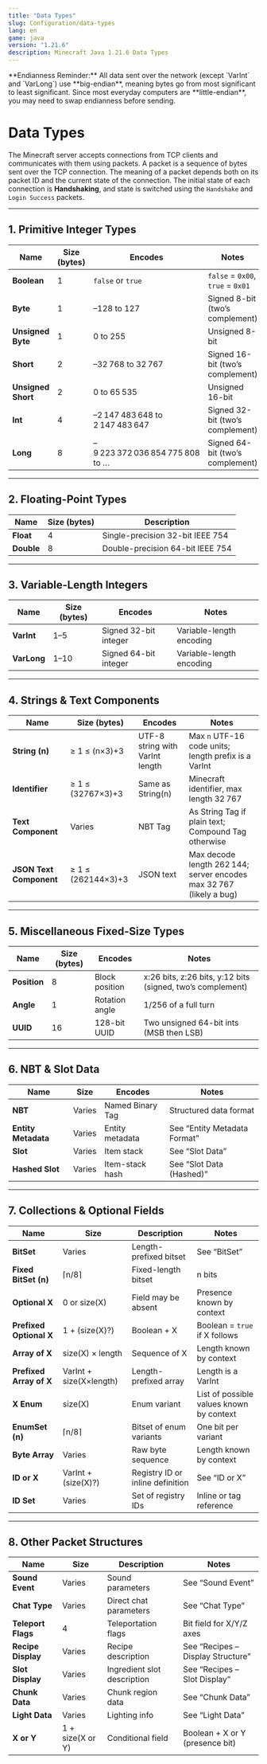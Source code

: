 ```yaml
---
title: "Data Types"
slug: Configuration/data-types
lang: en
game: java
version: "1.21.6"
description: Minecraft Java 1.21.6 Data Types
---
```


<Note type="warning">
  **Endianness Reminder:** All data sent over the network (except `VarInt` and `VarLong`)
  use **big-endian**, meaning bytes go from most significant to least significant. Since most everyday computers are **little-endian**, you may need to swap endianness before sending.
</Note>

# Data Types

The Minecraft server accepts connections from TCP clients and communicates with them using packets. A packet is a sequence of bytes sent over the TCP connection. The meaning of a packet depends both on its packet ID and the current state of the connection. The initial state of each connection is **Handshaking**, and state is switched using the `Handshake` and `Login Success` packets.

---

## 1. Primitive Integer Types

| Name               | Size (bytes) | Encodes                         | Notes                             |
| ------------------ | ------------ | ------------------------------- | --------------------------------- |
| **Boolean**        | 1            | `false` or `true`               | `false` = `0x00`, `true` = `0x01` |
| **Byte**           | 1            | –128 to 127                     | Signed 8-bit (two’s complement)   |
| **Unsigned Byte**  | 1            | 0 to 255                        | Unsigned 8-bit                    |
| **Short**          | 2            | –32 768 to 32 767               | Signed 16-bit (two’s complement)  |
| **Unsigned Short** | 2            | 0 to 65 535                     | Unsigned 16-bit                   |
| **Int**            | 4            | –2 147 483 648 to 2 147 483 647 | Signed 32-bit (two’s complement)  |
| **Long**           | 8            | –9 223 372 036 854 775 808 to … | Signed 64-bit (two’s complement)  |

---

## 2. Floating-Point Types

| Name       | Size (bytes) | Description                      |
| ---------- | ------------ | -------------------------------- |
| **Float**  | 4            | Single-precision 32-bit IEEE 754 |
| **Double** | 8            | Double-precision 64-bit IEEE 754 |

---

## 3. Variable-Length Integers

| Name        | Size (bytes) | Encodes               | Notes                    |
| ----------- | ------------ | --------------------- | ------------------------ |
| **VarInt**  | 1–5          | Signed 32-bit integer | Variable-length encoding |
| **VarLong** | 1–10         | Signed 64-bit integer | Variable-length encoding |

---

## 4. Strings & Text Components

| Name                    | Size (bytes)       | Encodes                         | Notes                                                               |
| ----------------------- | ------------------ | ------------------------------- | ------------------------------------------------------------------- |
| **String (n)**          | ≥ 1 ≤ (n×3)+3      | UTF-8 string with VarInt length | Max `n` UTF-16 code units; length prefix is a VarInt                |
| **Identifier**          | ≥ 1 ≤ (32767×3)+3  | Same as String(n)               | Minecraft identifier, max length 32 767                             |
| **Text Component**      | Varies             | NBT Tag                         | As String Tag if plain text; Compound Tag otherwise                 |
| **JSON Text Component** | ≥ 1 ≤ (262144×3)+3 | JSON text                       | Max decode length 262 144; server encodes max 32 767 (likely a bug) |

---

## 5. Miscellaneous Fixed-Size Types

| Name         | Size (bytes) | Encodes        | Notes                                                      |
| ------------ | ------------ | -------------- | ---------------------------------------------------------- |
| **Position** | 8            | Block position | x:26 bits, z:26 bits, y:12 bits (signed, two’s complement) |
| **Angle**    | 1            | Rotation angle | 1/256 of a full turn                                       |
| **UUID**     | 16           | 128-bit UUID   | Two unsigned 64-bit ints (MSB then LSB)                    |

---

## 6. NBT & Slot Data

| Name                | Size   | Encodes          | Notes                        |
| ------------------- | ------ | ---------------- | ---------------------------- |
| **NBT**             | Varies | Named Binary Tag | Structured data format       |
| **Entity Metadata** | Varies | Entity metadata  | See “Entity Metadata Format” |
| **Slot**            | Varies | Item stack       | See “Slot Data”              |
| **Hashed Slot**     | Varies | Item-stack hash  | See “Slot Data (Hashed)”     |

---

## 7. Collections & Optional Fields

| Name                    | Size                    | Description                      | Notes                                    |
| ----------------------- | ----------------------- | -------------------------------- | ---------------------------------------- |
| **BitSet**              | Varies                  | Length-prefixed bitset           | See “BitSet”                             |
| **Fixed BitSet (n)**    | ⌈n/8⌉                   | Fixed-length bitset              | n bits                                   |
| **Optional X**          | 0 or size(X)            | Field may be absent              | Presence known by context                |
| **Prefixed Optional X** | 1 + (size(X)?)          | Boolean + X                      | Boolean = `true` if X follows            |
| **Array of X**          | size(X) × length        | Sequence of X                    | Length known by context                  |
| **Prefixed Array of X** | VarInt + size(X×length) | Length-prefixed array            | Length is a VarInt                       |
| **X Enum**              | size(X)                 | Enum variant                     | List of possible values known by context |
| **EnumSet (n)**         | ⌈n/8⌉                   | Bitset of enum variants          | One bit per variant                      |
| **Byte Array**          | Varies                  | Raw byte sequence                | Length known by context                  |
| **ID or X**             | VarInt + (size(X)?)     | Registry ID or inline definition | See “ID or X”                            |
| **ID Set**              | Varies                  | Set of registry IDs              | Inline or tag reference                  |

---

## 8. Other Packet Structures

| Name               | Size             | Description                 | Notes                             |
| ------------------ | ---------------- | --------------------------- | --------------------------------- |
| **Sound Event**    | Varies           | Sound parameters            | See “Sound Event”                 |
| **Chat Type**      | Varies           | Direct chat parameters      | See “Chat Type”                   |
| **Teleport Flags** | 4                | Teleportation flags         | Bit field for X/Y/Z axes          |
| **Recipe Display** | Varies           | Recipe description          | See “Recipes – Display Structure” |
| **Slot Display**   | Varies           | Ingredient slot description | See “Recipes – Slot Display”      |
| **Chunk Data**     | Varies           | Chunk region data           | See “Chunk Data”                  |
| **Light Data**     | Varies           | Lighting info               | See “Light Data”                  |
| **X or Y**         | 1 + size(X or Y) | Conditional field           | Boolean + X or Y (presence bit)   |
